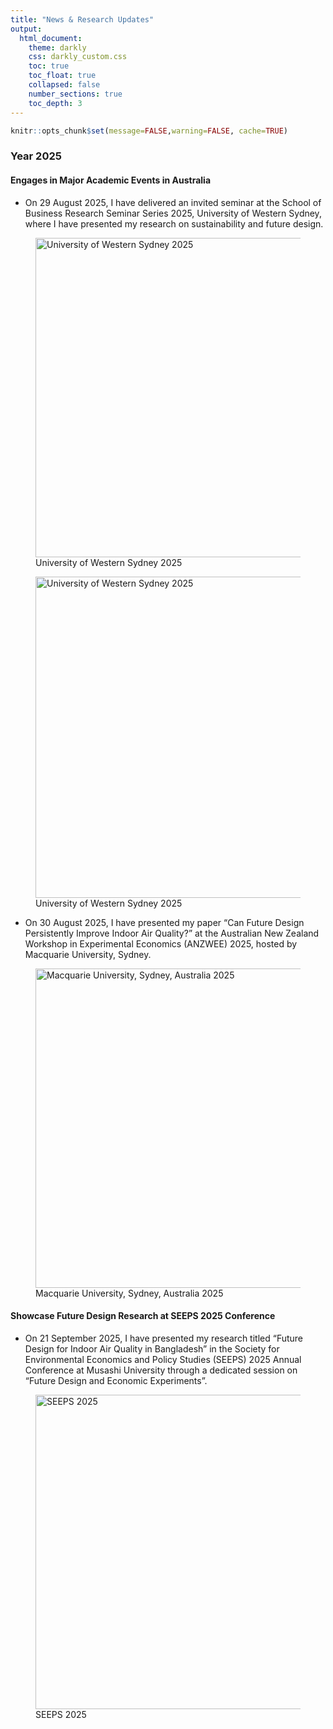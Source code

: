```yaml
---
title: "News & Research Updates"
output:
  html_document:
    theme: darkly
    css: darkly_custom.css
    toc: true
    toc_float: true
    collapsed: false
    number_sections: true
    toc_depth: 3
---
```


```r
knitr::opts_chunk$set(message=FALSE,warning=FALSE, cache=TRUE)
```

### Year 2025

#### Engages in Major Academic Events in Australia

- On 29 August 2025, I have delivered an invited seminar at the School of Business Research Seminar Series 2025, University of Western Sydney, where I have presented my research on sustainability and future design.

![University of Western Sydney 2025](img/Western_Sydney_2025_1.JPG){width="511"}

![University of Western Sydney 2025](img/Western_Sydney_2025_2.JPG){width="514"}

- On 30 August 2025, I have presented my paper “Can Future Design Persistently Improve Indoor Air Quality?” at the Australian New Zealand Workshop in Experimental Economics (ANZWEE) 2025, hosted by Macquarie University, Sydney.

![Macquarie University, Sydney, Australia 2025](img/ANZWEE_2025.JPG){width="511"}

#### Showcase Future Design Research at SEEPS 2025 Conference

- On 21 September 2025, I have presented my research titled "Future Design for Indoor Air Quality in Bangladesh" in the Society for Environmental Economics and Policy Studies (SEEPS) 2025 Annual Conference at Musashi University through a dedicated session on “Future Design and Economic Experiments”.

![SEEPS 2025](img/SEEPS_2025.JPG){width="503"}


